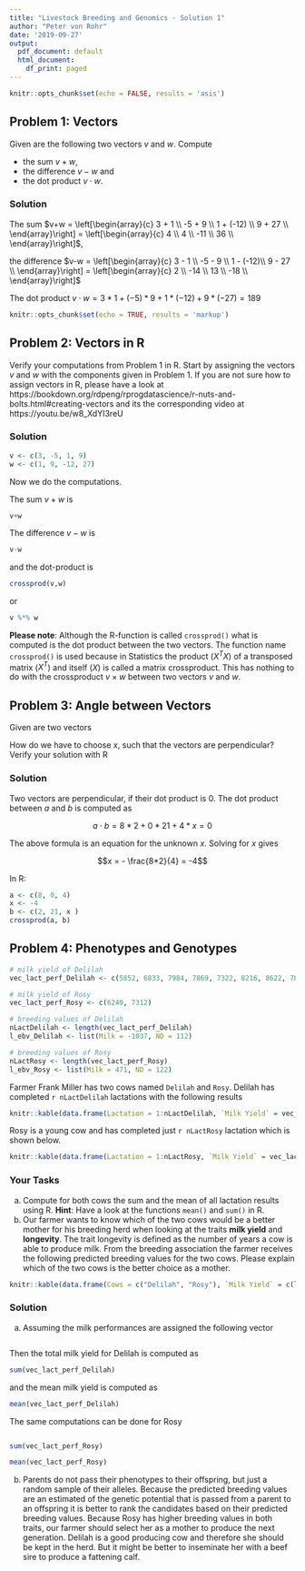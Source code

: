 ```yaml
---
title: "Livestock Breeding and Genomics - Solution 1"
author: "Peter von Rohr"
date: '2019-09-27'
output:
  pdf_document: default
  html_document:
    df_print: paged
---
```


```r
knitr::opts_chunk$set(echo = FALSE, results = 'asis')
```

## Problem 1: Vectors

Given are the following two vectors $v$ and $w$. Compute

* the sum $v+w$, 
* the difference $v-w$ and 
* the dot product $v\cdot w$. 

\begin{center}
$v = \left[\begin{array}{c}
   3  \\ 
  -5  \\ 
   1  \\ 
   9  \\
  \end{array}\right]$, \hspace{2ex} 
$w = \left[\begin{array}{c}
    1  \\ 
    9  \\ 
  -12  \\ 
   27  \\
  \end{array}\right]$
\end{center}


### Solution

The sum $v+w = \left[\begin{array}{c}
  3 +    1   \\
 -5 +    9   \\
  1 +  (-12) \\
  9 +   27   \\
  \end{array}\right] = \left[\begin{array}{c}
  4 \\
  4 \\
  -11 \\
  36 \\
  \end{array}\right]$, 
  
\vspace{2ex}  

the difference $v-w = \left[\begin{array}{c}
  3 -    1   \\
 -5 -    9   \\
  1 -  (-12)\\
  9 -   27   \\
  \end{array}\right] = \left[\begin{array}{c}
  2 \\
  -14 \\
  13 \\
  -18 \\
  \end{array}\right]$ 


\vspace{2ex}  

The dot product $v\cdot w = 3*1 + (-5) * 9 + 1 * (-12) + 9 * (-27) = 189$

```r
knitr::opts_chunk$set(echo = TRUE, results = 'markup')
```


## Problem 2: Vectors in R

Verify your computations from Problem 1 in R. Start by assigning the vectors $v$ and $w$ with the components given in Problem 1. If you are not sure how to assign vectors in R, please have a look at https://bookdown.org/rdpeng/rprogdatascience/r-nuts-and-bolts.html#creating-vectors and its the corresponding video at https://youtu.be/w8_XdYI3reU


### Solution

```r
v <- c(3, -5, 1, 9)
w <- c(1, 9, -12, 27)
```

Now we do the computations. 

The sum $v+w$ is

```r
v+w
```

The difference $v-w$ is

```r
v-w
```

and the dot-product is 

```r
crossprod(v,w)
```

or 

```r
v %*% w
```

__Please note__: Although the R-function is called `crossprod()` what is computed is the dot product between the two vectors. The function name `crossprod()` is used because in Statistics the product ($X^TX$) of a transposed matrix ($X^T$) and itself ($X$) is called a matrix crossproduct. This has nothing to do with the crossproduct $v \times w$ between two vectors $v$ and $w$.

## Problem 3: Angle between Vectors

Given are two vectors

\begin{center}
$a = \left[\begin{array}{c}
  8  \\ 
  0 \\ 
  4  \\
  \end{array}\right]$ and  
$b = \left[\begin{array}{c}
  2  \\ 
  21 \\ 
  x  \\
  \end{array}\right]$
\end{center}

How do we have to choose $x$, such that the vectors are perpendicular? Verify your solution with R


### Solution

Two vectors are perpendicular, if their dot product is $0$. The dot product between $a$ and $b$ is computed as


$$a\cdot b = 8 * 2 + 0 * 21 + 4 * x = 0$$

The above formula is an equation for the unknown $x$. Solving for $x$ gives

$$x = - \frac{8*2}{4} = -4$$

In R:

```r
a <- c(8, 0, 4)
x <- -4
b <- c(2, 21, x )
crossprod(a, b)
```

\pagebreak

## Problem 4: Phenotypes and Genotypes
```r
# milk yield of Delilah
vec_lact_perf_Delilah <- c(5852, 6833, 7984, 7869, 7322, 8216, 8622, 7851)
```

```r
# milk yield of Rosy
vec_lact_perf_Rosy <- c(6249, 7312)
```

```r
# breeding values of Delilah
nLactDelilah <- length(vec_lact_perf_Delilah)
l_ebv_Delilah <- list(Milk = -1037, ND = 112)

# breeding values of Rosy
nLactRosy <- length(vec_lact_perf_Rosy)
l_ebv_Rosy <- list(Milk = 471, ND = 122)
```

Farmer Frank Miller has two cows named `Delilah` and `Rosy`. Delilah has completed `r nLactDelilah` lactations with the following results

```r
knitr::kable(data.frame(Lactation = 1:nLactDelilah, `Milk Yield` = vec_lact_perf_Delilah))
```

Rosy is a young cow and has completed just `r nLactRosy` lactation which is shown below.

```r
knitr::kable(data.frame(Lactation = 1:nLactRosy, `Milk Yield` = vec_lact_perf_Rosy))
```

### Your Tasks
a. Compute for both cows the sum and the mean of all lactation results using R. __Hint__: Have a look at the functions `mean()` and `sum()` in R.
b. Our farmer wants to know which of the two cows would be a better mother for his breeding herd when looking at the traits __milk yield__ and __longevity__. The trait longevity is defined as the number of years a cow is able to produce milk. From the breeding association the farmer receives the following predicted breeding values for the two cows. Please explain which of the two cows is the better choice as a mother. 

```r
knitr::kable(data.frame(Cows = c("Delilah", "Rosy"), `Milk Yield` = c(l_ebv_Delilah$Milk, l_ebv_Rosy$Milk), Longevity = c(l_ebv_Delilah$ND, l_ebv_Rosy$ND)))
```


### Solution
a. Assuming the milk performances are assigned the following vector

```r
```

Then the total milk yield for Delilah is computed as 

```r
sum(vec_lact_perf_Delilah)
```

and the mean milk yield is computed as 

```r
mean(vec_lact_perf_Delilah)
```

The same computations can be done for Rosy

```r
```

```r
sum(vec_lact_perf_Rosy)
```

```r
mean(vec_lact_perf_Rosy)
```


b. Parents do not pass their phenotypes to their offspring, but just a random sample of their alleles. Because the predicted breeding values are an estimated of the genetic potential that is passed from a parent to an offspring it is better to rank the candidates based on their predicted breeding values. Because Rosy has higher breeding values in both traits, our farmer should select her as a mother to produce the next generation. Delilah is a good producing cow and therefore she should be kept in the herd. But it might be better to inseminate her with a beef sire to produce a fattening calf.








